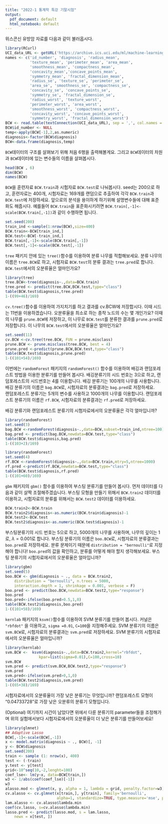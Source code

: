 ```yaml
---
title: "2022-1 통계학 특강 기말시험"
output:
  pdf_document: default
  html_notebook: default
---
```


위스콘신 유방암 자료를 다음과 같이 불러옵시다. 

```r
library(RCurl)
UCI_data_URL <- getURL('https://archive.ics.uci.edu/ml/machine-learning-databases/breast-cancer-wisconsin/wdbc.data')
names <- c('id_number', 'diagnosis', 'radius_mean', 
           'texture_mean', 'perimeter_mean', 'area_mean', 
           'smoothness_mean', 'compactness_mean', 
           'concavity_mean','concave_points_mean', 
           'symmetry_mean', 'fractal_dimension_mean',
           'radius_se', 'texture_se', 'perimeter_se', 
           'area_se', 'smoothness_se', 'compactness_se', 
           'concavity_se', 'concave_points_se', 
           'symmetry_se', 'fractal_dimension_se', 
           'radius_worst', 'texture_worst', 
           'perimeter_worst', 'area_worst', 
           'smoothness_worst', 'compactness_worst', 
           'concavity_worst', 'concave_points_worst', 
           'symmetry_worst', 'fractal_dimension_worst')
BCW <- read.table(textConnection(UCI_data_URL), sep = ',', col.names = names)
BCW$id_number <- NULL
temp<-apply(BCW[-1],2,as.numeric)
diagnosis<-factor(BCW$diagnosis)
BCW<-data.frame(diagnosis,temp)
```

 `BCW`데이터의 구조를 살펴보기 위해 처음 6행을 출력해볼게요. 그리고 `BCW`데이터의 차원과 `BCW`데이터에 있는 변수들의 이름을 살펴봅시다.

```r
head(BCW , 6)
dim(BCW)
names(BCW)
```


`BCW`을 훈련자료 `BCW.train`과 시험자료 `BCW.test`로 나눠봅시다. seed는 200으로 하고, 훈련자료는 400개, 시험자료는 169개를 랜덤으로 추출하여 각각 `BCW.train`과 `BCW.test`에 저장하세요. 앞으로의 분석을 용이하게 하기위해 설명변수들에 대해 표준화도 해줍시다. 예를들어 `BCW.train`을 표준화시키려면 `BCW.train[,-1]<-scale(BCW.train[,-1])`과 같이 수행하면 됩니다. 

```r
set.seed(200)
train_ind <-sample(1:nrow(BCW),size=400) 
BCW.train<-BCW[train_ind,]
BCW.test<-BCW[-train_ind,]
BCW.train[,-1]<-scale(BCW.train[,-1])
BCW.test[,-1]<-scale(BCW.test[,-1])
```

`tree` 패키지 안에 있는 `tree()`함수를 이용하여 분류 나무를 적합해보세요.
분류 나무의 이름은 `tree.BCW`로 하고, 시험자료 `BCW.test`의 분류 결과는 `tree.pred`로 합니다.
`BCW.test`에서의 오분류율은 얼마인가요?

```r
library(tree)
tree.BCW<-tree(diagnosis~.,data=BCW.train)
tree.pred <- predict(tree.BCW,BCW.test,type="class")
table(BCW.test$diagnosis,tree.pred)
1-((99+46)/169)
```

`cv.tree()`함수를 이용하여 가지치기를 하고 결과를 cv.BCW에 저장합시다. 이때 시드는 11번을 이용하겠습니다. 
오분류율을 최소로 하는 종착 노드의 수는 몇 개인가요?
이때의 나무를 `prune.BCW`에 저장하고, 이 나무로 `BCW.test`를 분류한 결과를 `prune.pred`로 저장합니다.
이 나무의 `BCW.test`에서의 오분류율은 얼마인가요?

```r
set.seed(11)
cv.BCW <-cv.tree(tree.BCW, FUN = prune.misclass)
prune.BCW <- prune.misclass(tree.BCW, best = 4)
prune.pred <-predict(prune.BCW,BCW.test,type="class")
table(BCW.test$diagnosis,prune.pred)
1-((101+54)/169)
```

이번에는 `randomForest` 패키지의 `randomForest()` 함수를 이용하여 배깅과 랜덤포레스트 방법을 이용한 분류기를 만들어 봅시다. 배깅분류기의 시드 번호는 3으로 하고, 랜덤포레스트의 시드번호는 4를 이용합니다. 배깅 분류기는 100개의 나무를 사용합니다. 배깅 분류기의 이름은 `bag.BCW`로, 시험자료의 분류결과는 `bag.pred`로 저장하세요.  
랜덤포레스트 분류기는 5개의 변수를 사용하고 1000개의 나무를 이용합니다. 랜덤포레스트 분류기의 이름은 `rf.BCW`, 시험자료의 분류결과는 `rf.pred`로 저장하세요.

배깅 분류기와 랜덤포레스트 분류기의 시험자료에서의 오분류율은 각각 얼마입니까?

```r
library(randomForest) 
set.seed(3)
bag.BCW <-randomForest(diagnosis~.,data=BCW,subset=train_ind,ntree=100)
bag.pred <- predict(bag.BCW,newdata=BCW.test,type="class")
table(BCW.test$diagnosis,bag.pred)
1-((103+2)/169)
```

```r
library(randomForest)
set.seed(4)
rf.BCW <-randomForest(diagnosis~.,data=BCW.train,mtry=5,ntree=1000) 
rf.pred <-predict(rf.BCW,newdata=BCW.test,type="class")
table(BCW.test$diagnosis,rf.pred)
1-((101+60)/169)
```

`gbm` 패키지의 `gbm()` 함수를 이용하여 부스팅 분류기를 만들어 봅시다.
먼저 데이터를 다음과 같이 살짝 조절해주겠습니다. 부스팅 모형을 만들기 위해서 `BCW.train2` 데이터를 이용하고, 시험자료의 분류를 위해서는 `BCW.test2` 데이터를 이용하세요.

```r
BCW.train2<-BCW.train
BCW.train2$diagnosis<-as.numeric(BCW.train$diagnosis)-1
BCW.test2<-BCW.test
BCW.test2$diagnosis<-as.numeric(BCW.test$diagnosis)-1
```

부스팅분류기의 시드 번호는 5으로 하고, 5000개의 나무를 사용하며, 나무의 깊이는 1로, $\lambda=0.001$로 합니다.  부스팅 분류기의 이름은 `boo.BCW`로, 시험자료의 분류결과는 `boo.pred`로 저장하세요. 
분류 문제이기 때문에 `distribution = "bernoulli"`로 지정해야 합니다! `boo.pred`의 값을 확인하고, 분류를 어떻게 해야 할지 생각해보세요. 부스팅 분류기의 시험자료에서의 오분류율은 얼마입니까?

```r
library(gbm)
set.seed(5)
boo.BCW <- gbm(diagnosis ~ ., data = BCW.train2,
    distribution = "bernoulli", n.trees = 5000,
    interaction.depth = 1, shrinkage = 0.001, verbose = F)
boo.pred <- predict(boo.BCW,newdata=BCW.test2,type="response")
boo.pred
boo.pred<-ifelse(boo.pred>0.5,1,0)
table(BCW.test2$diagnosis,boo.pred)
1-((101+58)/169)
```

`kernlab` 패키지의 `ksvm()`함수를 이용하여 SVM 분류기를 만들어 봅시다. 커널은 `"rbfdot"` 을 이용하고, `sigma =0.01`, `C=100`을 지정해주세요. SVM 분류기의 이름은 `svm.BCW`로, 시험자료의 분류결과는 `svm.pred`로 저장하세요. SVM 분류기의 시험자료에서의 오분류율은 얼마입니까?

```r
library(kernlab)
svm.BCW <-  ksvm(diagnosis~.,data=BCW.train2,kernel="rbfdot",
               kpar=list(sigma=0.01),C=100,cross=10)
svm.BCW
svm.pred <- predict(svm.BCW,BCW.test2,type="response")
svm.pred
svm.pred<-ifelse(svm.pred>0,1,0)
table(BCW.test2$diagnosis,svm.pred)
1-((65+38)/169)
```

시험자료에서의 오분류율이 가장 낮은 분류기는 무엇입니까?  랜덤포레스트 모형이 "0.04733728"로 가장 낮은 오분류의 분류기 모형입니다.

(Optional) 여기까지 시간이 남았다면 위에서 다룬 분류기의 parameter들을 조정해가며 위의 실험에서보다 시험자료에서의 오분류율이 더 낮은 분류기를 만들어보세요!

```r
library(glmnet)
## Adaptive Lasso
BCW[,-1]<-scale(BCW[,-1])
x <- model.matrix(diagnosis ~ ., BCW)[, -1]
y <- BCW$diagnosis
set.seed(200)
train <- sample (1: nrow(x), 400)
test <- (-train)
y.test <- y[test]
grid<-10^seq(10,-2,lenght=100)
coef_lse<- lm(y~x, data=BCW[train,])
w3 <- 1/abs(coef(coef_lse)[-1])
w3
alasso.mod <- glmnet(x, y, alpha = 1, lambda = grid, penalty.factor=w3)
cv.alasso <- cv.glmnet(x[train,], y[train], family='bernoulli',
                       alpha=1, standardize=TRUE, type.measure='mse', penalty.factor=w3)
lam.alasso <- cv.alasso$lambda.min
coef(cv.lasso, s=cv.alasso$lambda.min)
lasso.pred <- predict(lasso.mod, s = lam.lasso,
    newx = x[test, ])


```


